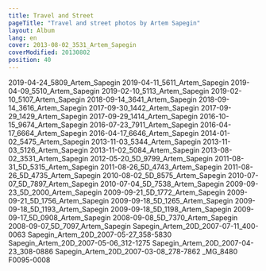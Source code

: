 ```yaml
---
title: Travel and Street
pageTitle: "Travel and street photos by Artem Sapegin"
layout: Album
lang: en
cover: 2013-08-02_3531_Artem_Sapegin
coverModified: 20130802
position: 40
---
```


2019-04-24_5809_Artem_Sapegin
2019-04-11_5611_Artem_Sapegin
2019-04-09_5510_Artem_Sapegin
2019-02-10_5113_Artem_Sapegin
2019-02-10_5107_Artem_Sapegin
2018-09-14_3641_Artem_Sapegin
2018-09-14_3616_Artem_Sapegin
2017-09-30_1442_Artem_Sapegin
2017-09-29_1429_Artem_Sapegin
2017-09-29_1414_Artem_Sapegin
2016-10-15_9674_Artem_Sapegin
2016-07-23_7911_Artem_Sapegin
2016-04-17_6664_Artem_Sapegin
2016-04-17_6646_Artem_Sapegin
2014-01-02_5475_Artem_Sapegin
2013-11-03_5344_Artem_Sapegin
2013-11-03_5126_Artem_Sapegin
2013-11-02_5084_Artem_Sapegin
2013-08-02_3531_Artem_Sapegin
2012-05-20_5D_9799_Artem_Sapegin
2011-08-31_5D_5315_Artem_Sapegin
2011-08-26_5D_4743_Artem_Sapegin
2011-08-26_5D_4735_Artem_Sapegin
2010-08-02_5D_8575_Artem_Sapegin
2010-07-07_5D_7897_Artem_Sapegin
2010-07-04_5D_7538_Artem_Sapegin
2009-09-23_5D_2000_Artem_Sapegin
2009-09-21_5D_1772_Artem_Sapegin
2009-09-21_5D_1756_Artem_Sapegin
2009-09-18_5D_1265_Artem_Sapegin
2009-09-18_5D_1193_Artem_Sapegin
2009-09-18_5D_1198_Artem_Sapegin
2009-09-17_5D_0908_Artem_Sapegin
2008-09-08_5D_7370_Artem_Sapegin
2008-09-07_5D_7097_Artem_Sapegin
Sapegin_Artem_20D_2007-07-11_400-0063
Sapegin_Artem_20D_2007-05-27_358-5830
Sapegin_Artem_20D_2007-05-06_312-1275
Sapegin_Artem_20D_2007-04-23_308-0886
Sapegin_Artem_20D_2007-03-08_278-7862
_MG_8480
F0095-0008
